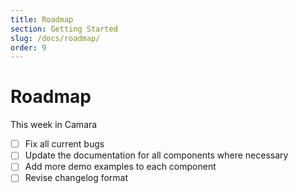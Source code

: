 ```yaml
---
title: Roadmap
section: Getting Started
slug: /docs/roadmap/
order: 9
---
```


# Roadmap

This week in Camara

- [ ] Fix all current bugs
- [ ] Update the documentation for all components where necessary
- [ ] Add more demo examples to each component
- [ ] Revise changelog format
